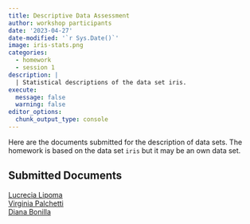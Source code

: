 ```yaml
---
title: Descriptive Data Assessment
author: workshop participants
date: '2023-04-27'
date-modified: '`r Sys.Date()`'
image: iris-stats.png
categories:
  - homework
  - session 1
description: |
  | Statistical descriptions of the data set iris.
execute: 
  message: false
  warning: false
editor_options: 
  chunk_output_type: console
---
```


Here are the documents submitted for the description of data sets.
The homework is based on the data set `iris` but it may be an own data set.


## Submitted Documents

[Lucrecia Lipoma](lucrecia-lipoma.html)\
[Virginia Palchetti](virginia-palchetti.html)\
[Diana Bonilla](diana-bonilla.html)
